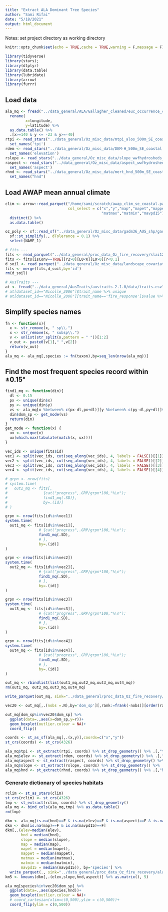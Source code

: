 ```yaml
---
title: "Extract ALA Dominant Tree Species"
author: "Sami Rifai"
date: "5/18/2021"
output: html_document
---
```


Notes: set project directory as working directory

```r
knitr::opts_chunk$set(echo = TRUE,cache = TRUE,warning = F,message = F)
```
```r
library(tidyverse)
library(stars); 
library(dtplyr)
library(data.table) 
library(lubridate)
library(arrow)
library(furrr)
```


## Load data
```r
ala_mq <- fread("../data_general/ALA/Gallagher_cleaned/euc_occurrence_clean.csv") %>% 
  rename( 
         x=longitude,
         y=latitude) %>% 
  as.data.table() %>% 
  .[x>=140 & y <= -23 & y>=-40]
rtpi <- read_stars("../data_general/Oz_misc_data/mtpi_alos_500m_SE_coastal.tif") %>% 
  set_names('tpi')
rdem <- read_stars("../data_general/Oz_misc_data/DEM-H_500m_SE_coastal.tif") %>% 
  set_names('elevation')
rslope <- read_stars("../data_general/Oz_misc_data/slope_wwfhydrosheds_500m_SE_coastal.tif") %>%   set_names('slope')
raspect <- read_stars("../data_general/Oz_misc_data/aspect_wwfhydrosheds_500m_SE_coastal.tif") %>% 
  set_names('aspect')
rhnd <- read_stars("../data_general/Oz_misc_data/mert_hnd_500m_SE_coastal.tif") %>% 
  set_names("hnd")
```

## Load AWAP mean annual climate
```r
clim <- arrow::read_parquet("/home/sami/scratch/awap_clim_se_coastal.parquet", 
                            col_select = c("x","y","map","mapet","mappet",
                                           "matmax","matmin","mavpd15")) %>% 
  distinct() %>% 
  as.data.table()
```


```r
oz_poly <- sf::read_sf("../data_general/Oz_misc_data/gadm36_AUS_shp/gadm36_AUS_1.shp") %>% 
  sf::st_simplify(., dTolerance = 0.1) %>% 
  select(NAME_1)

# fits --- 
fits <- read_parquet("../data_general/proc_data_Oz_fire_recovery/slai12mo_logisticGrowthModel_recoveryTrajectoryfits_1burn_2001-2014fires_2021-04-26 15:23:33.parquet")
fits <- fits[isConv==TRUE][r2>0][L0<K][L0>0][r<0.1]
d_soil <- read_parquet("../data_general/Oz_misc_data/landscape_covariates_se_coastal.parquet")
fits <- merge(fits,d_soil,by='id')
rm(d_soil)

# AusTraits --- 
at <- fread("../data_general/AusTraits/austraits-2.1.0/data/traits.csv")
# at[dataset_id=="Nicolle_2006"]$trait_name %>% unique
# at[dataset_id=="Nicolle_2006"][trait_name=='fire_response']$value %>% table
```


## Simplify species names 
```r
fn <- function(x){
  x <- str_remove(x, " sp\\.")
  x <- str_remove(x, " subsp\\.")
  v <- unlist(str_split(x,pattern = " "))[1:2]
  v_out <- paste0(v[1]," ",v[2])
  return(v_out)
}
ala_mq <- ala_mq[,species := fn(taxon),by=seq_len(nrow(ala_mq))]

```


## Find the most frequent species record within ±0.15°
```r
find1_mq <- function(din){
  dl <- 0.15
  px <- unique(din$x)
  py <- unique(din$y)
  vs <- ala_mq[x %between% c(px-dl,px+dl)][y %between% c(py-dl,py+dl)]$species
  din$dom_sp <- get_mode(vs)
  return(din)
}
get_mode <- function(x) {
  ux <- unique(x)
  ux[which.max(tabulate(match(x, ux)))]
}

vec_ids <- unique(fits$id)
vec1 <- split(vec_ids, cut(seq_along(vec_ids), 4, labels = FALSE))[[1]]
vec2 <- split(vec_ids, cut(seq_along(vec_ids), 4, labels = FALSE))[[2]]
vec3 <- split(vec_ids, cut(seq_along(vec_ids), 4, labels = FALSE))[[3]]
vec4 <- split(vec_ids, cut(seq_along(vec_ids), 4, labels = FALSE))[[4]]

# grpn <- nrow(fits)
# system.time(
#   out1_mq <- fits[,
#                {cat("progress",.GRP/grpn*100,"%\n");
#                find1_mq(.SD)},
#                by=.(id)]
# )

```

```r
grpn <- nrow(fits[id%in%vec1])
system.time(
  out1_mq <- fits[id%in%vec1][,
               # {cat("progress",.GRP/grpn*100,"%\n");
               find1_mq(.SD),
               # },
               by=.(id)]
)
```
```r
grpn <- nrow(fits[id%in%vec2])
system.time(
  out2_mq <- fits[id%in%vec2][,
               # {cat("progress",.GRP/grpn*100,"%\n");
               find1_mq(.SD),
               # },
               by=.(id)]
)
```
```r
grpn <- nrow(fits[id%in%vec3])
system.time(
  out3_mq <- fits[id%in%vec3][,
               # {cat("progress",.GRP/grpn*100,"%\n");
               find1_mq(.SD),
               # },
               by=.(id)]
)
```
```r
grpn <- nrow(fits[id%in%vec4])
system.time(
  out4_mq <- fits[id%in%vec4][,
               # {cat("progress",.GRP/grpn*100,"%\n");
               find1_mq(.SD),
               # },
               by=.(id)]
)
```

```r
out_mq <- rbindlist(list(out1_mq,out2_mq,out3_mq,out4_mq))
rm(out1_mq, out2_mq,out3_mq,out4_mq)
```

```r
write_parquet(out_mq, sink="../data_general/proc_data_Oz_fire_recovery/ala-mq_1dom-sp_weibull-fit-1burn-locs.parquet")
```



```r
vec20 <- out_mq[,.(nobs =.N),by='dom_sp'][,rank:=frank(-nobs)][order(rank)][rank<=21][is.na(dom_sp)==F]

```

```r
out_mq[dom_sp%in%vec20$dom_sp] %>% 
  ggplot(data=.,aes(x=dom_sp,y=r))+
  geom_boxplot(outlier.colour = NA)+
  coord_flip()

```


```r
coords <- st_as_sf(ala_mq[,.(x,y)],coords=c("x","y"))
st_crs(coords) <- st_crs(4326)
```


```r
ala_mq$tpi <- st_extract(rtpi, coords) %>% st_drop_geometry() %>% .[,"tpi"]
ala_mq$elev <- st_extract(rdem, coords) %>% st_drop_geometry() %>% .[,"elevation"]
ala_mq$aspect <- st_extract(raspect, coords) %>% st_drop_geometry() %>% .[,"aspect"]
ala_mq$slope <- st_extract(rslope, coords) %>% st_drop_geometry() %>% .[,"slope"]
ala_mq$hnd <- st_extract(rhnd, coords) %>% st_drop_geometry() %>% .[,"hnd"]
```

### Generate dictionary of species habitats

```r
rclim <- st_as_stars(clim)
st_crs(rclim) <- st_crs(4326)
tmp <- st_extract(rclim, coords) %>% st_drop_geometry()
ala_mq <- bind_cols(ala_mq,tmp) %>% as.data.table()
rm(tmp)
```


```r
dkm <- ala_mq[is.na(hnd)==F & is.na(elev)==F & is.na(aspect)==F & is.na(slope)==F]
dkm <- dkm[is.na(map)==F & is.na(mavpd15)==F]
dkm[,.(elev=median(elev), 
       hnd = median(hnd), 
       slope = median(slope), 
       map = median(map), 
       mapet = median(mapet), 
       mappet = median(mappet), 
       matmax = median(matmax), 
       matmin = median(matmin), 
       mavpd15 = median(mavpd15)), by='species'] %>% 
  write_parquet(., sink="../data_general/proc_data_Oz_fire_recovery/ala-mq_species-median-clim-topo.parquet")
km5 <- kmeans(dkm[,.(elev,slope,hnd,aspect)] %>% as.matrix(), 5)
```


```r
ala_mq[species%in%vec20$dom_sp] %>% 
  ggplot(data=.,aes(species,hnd))+
  geom_boxplot(outlier.colour = NA)+
  # coord_cartesian(xlim=c(0,500),ylim = c(0,500))+
  coord_flip(ylim = c(0,500))
```
